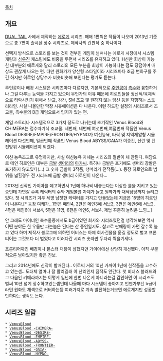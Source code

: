 [[목차]]
== 개요 ==
[[DUAL TAIL]] 사에서 제작하는 [[에로게]] 시리즈.
매해 1편씩은 작품이 나오며 2013년 기준으로 총 7편이 출시된 장수 시리즈로, 제작사의 간판작 중 하나이다.

선택지 방식으로 스토리를 보는 것이 전부인 게임이 넘쳐나는 에로게 시장에서 시스템 개량과 [[성우]]진 캐스팅에도 비중을 두면서 시리즈를 유지하고 있다. H신만 회상이 가능한 대부분의 에로게와 달리 스토리의 모든 부분을 회상이 가능하다는 점도 장점이며 매상도 괜찮게 나오는 편. 다만 원화가가 양산형 스타일이라 시리즈마다 조금 변화구를 주긴 하지만 히로인 상당수가 비슷비슷해 보인다는 평가도 듣는다.

주인공이나 배경 시스템은 시리즈마다 다르지만, 기본적으로 [[주인공]]이 [[촉수]]와 융합하거나 그걸 다루는 능력을 가지고 있으며 무언가의 이유 때문에 히로인들을 정신적/육체적으로 타락시키기 위해서 [[난교]], [[강간]], SM [[조교]] 및 [[원하지 않는 임신]] 등을 자행하는 스토리라인. 사실 나올만한 막장 시츄에이션은 다 나온다. 이런 하드한 설정의 시리즈로서 조교물, 촉수물의 B급 게임으로서 입지가 있는 편.

게임 스토리나 시스템적으로 3가지 정도로 나뉘는데
초기작인 Venus Blood와 CHIMERA는 점수따기식 조교물.
세번째, 네번째 여섯번째,여덟번째 작품인 Venus Blood DESIRE/EMPIRE/FRONTIER/HYPNO가 여신능욕, 타락 및 지역제압형 시뮬레이션
다섯번째, 일곱번째 작품인 Venus Blood ABYSS/GAIA가 이종간, 산란 및 던전방위 시뮬레이션이 되겠다.

여신 능욕조교로 유명하지만, 사실 여신능욕 자체는 시리즈의 절반이 채 안된다.
여담으로 메인 히로인은 대부분 [[금발]] [[생머리]]의 [[아가씨]]. 특히나 금발은 포기해도 생머리 장발은 포기하지 않고있다(...) 그 숫자 금발이 3작품, 생머리가 전작품(...). 등장 히로인으로 범위를 넓힐경우 전 시리즈에 금발 생머리 히로인이 나온다...

2013년 신작인 가이아를 예고하면서 1년에 하나씩 내놓는다는 이상한 룰을 지키고 있는 중인데 가면갈 수록 캐릭터의 수와 게임볼륨 자체가 늘고 원화가와 채색담당까지 늘리고있다. 첫 시리즈가 겨우 세명 남짓한 케릭터를 가지고 만들었는데 지금은 15명의 히로인이 나온다.[* 등장 여캐가...1편은 메인4, 2편은 메인3에 서브2, 3편은 메인6에 서브2, 4편은 메인6에 서브4, 5편은 11명, 6편은 메인6, 서브4. 제법 꾸준히 늘려온 느낌...]

안 그래도 마이너인 촉수물중에서도 b급이었던 회사와 시리즈였던걸 생각해보면 역시 어떤 분야든 한 우물만 파는놈은 된다는 산 증인일지도. 참고로 판매량이 가면 갈수록 늘고 있다 하며 제작사 블로그에 의하면 어비스는 아예 회사건물을 옮길 정도로 벌고 프론티어는 그것보다 더 벌었다고 이러다간 시리즈 숫자만 두자리 찍을기세다.

프론티어까진 배경이나 몬스터 재탕이 심했지만 가이아에선 상당히 개선됐다. 아직 부분적으론 남아있지만 좋은 진보.

그리고 2014년에도 신작이 발매된다.. 이로써 거의 10년 가까이 1년에 한작품을 고수하고 있는셈.. 도대체 얼마나 잘 팔리길래 이 난리인지 짐작도 안간다. 첫 비너스 블러드와 그 다음인 키메라까지는 이렇게 일년에 한번 나온게 아니라는걸 감안하면 이 시리즈도 벌써 10년 넘게 장수하고있는셈인데 나올때 마다 시스템이 좋아지고 언젠가부턴 b급이라던 원화도 채색으로 커버하는등 여러가지로 계속 발전하는거보면 에로게지만 성공할만하다는 생각도 든다.
== 시리즈 일람 ==
 * [[VenusBlood]]
 * [[VenusBlood -CHIMERA-]]
 * [[VenusBlood -DESIRE-]]
 * [[VenusBlood -EMPIRE-]]
 * [[VenusBlood -ABYSS-]]
 * [[VenusBlood -FRONTIER-]]
 * [[VenusBlood -GAIA-]]
 * [[VenusBlood -HYPNO-]]
